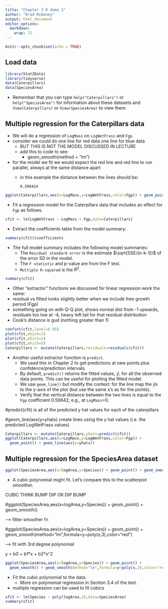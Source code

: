 ```yaml
---
title: "Chapter 3 R demo 1"
author: "Brad McNeney"
output: html_document
editor_options: 
  markdown: 
    wrap: 72
---
```


```r
knitr::opts_chunk$set(echo = TRUE)
```

## Load data

```r
library(Stat2Data)
library(tidyverse)
data(Caterpillars)
data(SpeciesArea)
```

-   Remember that you can type `help("Caterpillars")` or
    `help("SpeciesArea")` for information about these datasets and
    `View(Caterpillars)` or `View(SpeciesArea)` to view them.

## Multiple regression for the Caterpillars data

-   We will do a regression of `LogMass` on `LogWetFrass` and `Fgp`.
-   consider we could do one line for red data one line for blue data
    -   BUT THIS IS NOT THE MODEL DISCUSSED IN LECTURE
    -   add this to code to see:
        -   geom_smooth(method = "lm")
-   for the model we fit we would expect the red line and red line to
    run parallel, always at the same distance apart
    -   in this example the distance between the lines should be:

        ```         
        0.596424
        ```

```r
ggplot(Caterpillars,aes(x=LogMass,y=LogWetFrass,color=Fgp)) + geom_point() # + geom_smooth(method = "lm")
```

-   Fit a regression model for the Caterpillars data that includes an
    effect for `Fgp` as follows.

```r
cfit <- lm(LogWetFrass ~ LogMass + Fgp,data=Caterpillars)
```

-   Extract the coefficients table from the model summary:

```r
summary(cfit)$coefficients
```

-   The full model summary includes the following model summaries:
    -   The `Residual standard error` is the estimate
        $\sqrt{SSE/(n-k-1)}$ of the error SD in the model.
    -   The `F statistic` and p-value are from the F test.
    -   `Multiple R-squared` is the $R^2$.

```r
summary(cfit)
```

-   Other "extractor" functions we discussed for linear regression work
    the same:
-   residual vs fitted looks slightly better when we include free growth
    period (Fgp)
-   something going on with Q-Q plot, shows normal dist from -1 upwards,
    residuals too low at -4, heavy left tail for that residual
    distribution
-   Cook's distance is gud (nothing greater than 1)

```r
confint(cfit,level=0.95)
plot(cfit,which=1) 
plot(cfit,which=2)
plot(cfit,which=5)
Caterpillars <- mutate(Caterpillars,residuals=residuals(cfit))
```

-   Another useful extractor function is `predict`.
    -   We used this in Chapter 2 to get predictions at new points plus
        confidence/prediction intervals.
    -   By default, `predict()` returns the fitted values, $\hat{y}$,
        for all the observed data points. This can be useful for
        plotting the fitted model.
    -   We use `geom_line()` but modify the context: for the line map
        the $\hat{y}$s to the y-axis of the plot (but use the same x's
        as for the points).
    -   Verify that the vertical distance between the two lines is equal
        to the `Fgp` coefficient $0.59642$; e.g., at `LogMass`=0.

#predict(cfit) is all of the predicted y hat values for each of the
caterpillars

#geom_line(aes(y=yhats) create lines using the y hat values (i.e. the
predicted LogWetFrass values)

```r
Caterpillars <- mutate(Caterpillars,yhats=predict(cfit))
ggplot(Caterpillars,aes(x=LogMass,y=LogWetFrass,color=Fgp)) + 
  geom_point() + geom_line(aes(y=yhats))
```

## Multiple regression for the SpeciesArea dataset

```r
ggplot(SpeciesArea,aes(x=logArea,y=Species)) + geom_point() + geom_smooth()
```

-   A cubic polynomial might fit. Let's compare this to the scatterplot
    smoother.

CUBIC THINK BUMP DIP OR DIP BUMP

#ggplot(SpeciesArea,aes(x=logArea,y=Species)) + geom_point() +
geom_smooth()

–\> fitter smoother fn

#ggplot(SpeciesArea,aes(x=logArea,y=Species)) + geom_point() +
geom_smooth(method="lm",formula=y\~poly(x,3),color="red")

--\> fit with 3rd degree polynomial

y = b0 + b1\*x + b2\*x\^2

```r
ggplot(SpeciesArea,aes(x=logArea,y=Species)) + geom_point() + 
  geom_smooth() + geom_smooth(method="lm",formula=y~poly(x,3),color="red")
```

-   Fit the cubic polynomial to the data.
    -   More on polynomial regression in Section 3.4 of the text.
-   multiple regression can be used to fit cubics

```r
sfit <- lm(Species ~ poly(logArea,3),data=SpeciesArea)
summary(sfit)
```
